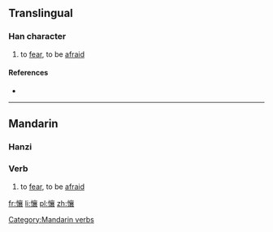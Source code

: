 ==Translingual==

===Han character===
{{Han char|rn=61|rad=心|as=17|sn=20|four=9003<sub>2</sub>|canj=心卜口女 (PYRV)}}

# to [[fear]], to be [[afraid]]

====References====
* {{Han ref|kx=0408.320|dkj=11476|dj=0750.070|hdz=42370.200|uh=61F9|ud=25081|bh=F44A|bd=62538}}

----

==Mandarin==

===Hanzi===
{{cmn-hanzi|pin=[[ràng]] ([[rang4]])|wg=jang<sup>4</sup>}}

===Verb===
{{head|cmn|verb|sc=Hani}}{{zh-attention|needs inflection template}}

# to [[fear]], to be [[afraid]]

{{attention|zh}}

[[Category:Mandarin verbs]]

[[fr:懹]]
[[li:懹]]
[[pl:懹]]
[[zh:懹]]
